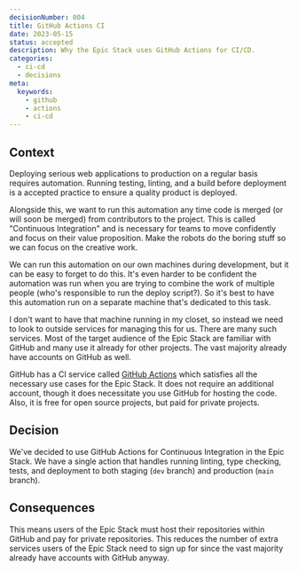 ```yaml
---
decisionNumber: 004  
title: GitHub Actions CI
date: 2023-05-15
status: accepted
description: Why the Epic Stack uses GitHub Actions for CI/CD.
categories:
  - ci-cd
  - decisions
meta:
  keywords:
    - github
    - actions
    - ci-cd
---
```


## Context

Deploying serious web applications to production on a regular basis requires
automation. Running testing, linting, and a build before deployment is a
accepted practice to ensure a quality product is deployed.

Alongside this, we want to run this automation any time code is merged (or will
soon be merged) from contributors to the project. This is called "Continuous
Integration" and is necessary for teams to move confidently and focus on their
value proposition. Make the robots do the boring stuff so we can focus on the
creative work.

We can run this automation on our own machines during development, but it can be
easy to forget to do this. It's even harder to be confident the automation was
run when you are trying to combine the work of multiple people (who's
responsible to run the deploy script?). So it's best to have this automation run
on a separate machine that's dedicated to this task.

I don't want to have that machine running in my closet, so instead we need to
look to outside services for managing this for us. There are many such services.
Most of the target audience of the Epic Stack are familiar with GitHub and many
use it already for other projects. The vast majority already have accounts on
GitHub as well.

GitHub has a CI service called
[GitHub Actions](https://docs.github.com/en/actions) which satisfies all the
necessary use cases for the Epic Stack. It does not require an additional
account, though it does necessitate you use GitHub for hosting the code. Also,
it is free for open source projects, but paid for private projects.

## Decision

We've decided to use GitHub Actions for Continuous Integration in the Epic
Stack. We have a single action that handles running linting, type checking,
tests, and deployment to both staging (`dev` branch) and production (`main`
branch).

## Consequences

This means users of the Epic Stack must host their repositories within GitHub
and pay for private repositories. This reduces the number of extra services
users of the Epic Stack need to sign up for since the vast majority already have
accounts with GitHub anyway.
